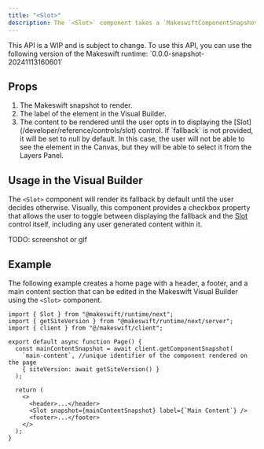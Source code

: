 ```yaml
---
title: "<Slot>"
description: The `<Slot>` component takes a `MakeswiftComponentSnapshot` (returned from calling [getComponentSnapshot](/developer/reference/client/get-component-snapshot)) and renders either a fallback or an editable [Slot](/developer/reference/controls/slot) control.
---
```


<Warning>
  This API is a WIP and is subject to change. To use this API, you can use the
  following version of the Makeswift runtime: `0.0.0-snapshot-20241113160601`
</Warning>

## Props

1. <ParamField query="snapshot" type="MakeswiftComponentSnapshot" required>
     The Makeswift snapshot to render.
   </ParamField>
2. <ParamField query="label" type="string" required>
     The label of the element in the Visual Builder.
   </ParamField>
3. <ParamField query="fallback" type="React.ReactNode">
     The content to be rendered until the user opts in to displaying the
     [Slot](/developer/reference/controls/slot) control.
     <Note>
       If `fallback` is not provided, it will be set to null by default. In this
       case, the user will not be able to see the element in the Canvas, but
       they will be able to select it from the Layers Panel.
     </Note>
   </ParamField>

## Usage in the Visual Builder

The `<Slot>` component will render its fallback by default until the user decides otherwise. Visually, this component provides a checkbox property that allows the user to toggle between displaying the fallback and the [Slot](/developer/reference/controls/slot) control itself, including any user generated content within it.

TODO: screenshot or gif

## Example

The following example creates a home page with a header, a footer, and a main content section that can be edited in the Makeswift Visual Builder using the `<Slot>` component.

```tsx @/app/page.tsx
import { Slot } from "@makeswift/runtime/next";
import { getSiteVersion } from "@makeswift/runtime/next/server";
import { client } from "@/makeswift/client";

export default async function Page() {
  const mainContentSnapshot = await client.getComponentSnapshot(
    `main-content`, //unique identifier of the component rendered on the page
    { siteVersion: await getSiteVersion() }
  );

  return (
    <>
      <header>...</header>
      <Slot snapshot={mainContentSnapshot} label={`Main Content`} />
      <footer>...</footer>
    </>
  );
}
```
